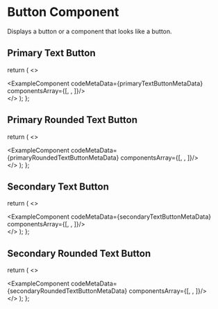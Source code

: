 # Button Component

Displays a button or a component that looks like a button.

## Primary Text Button


  return (
    <>
    <div className='mb-20'>
        <ExampleComponent codeMetaData={primaryTextButtonMetaData} componentsArray={[<PrimaryTextButtonLight />, <PrimaryTextButtonBlue />, <PrimaryTextButtonDark />]}/>
    </div>
    </>
  );
};

<PrimaryTextButton/>


## Primary Rounded Text Button


  return (
    <>
    <div className='mb-20'>
        <ExampleComponent codeMetaData={primaryRoundedTextButtonMetaData} componentsArray={[<PrimaryRoundedTextButtonLight />, <PrimaryRoundedTextButtonBlue />, <PrimaryRoundedTextButtonDark />]}/>
    </div>
    </>
  );
};

<PrimaryRoundedTextButton/>

## Secondary Text Button


  return (
    <>
    <div className='mb-20'>
        <ExampleComponent codeMetaData={secondaryTextButtonMetaData} componentsArray={[<SecondaryTextButtonLight />, <SecondaryTextButtonBlue />, <SecondaryTextButtonDark />]}/>
    </div>
    </>
  );
};

<SecondaryTextButton/>


## Secondary Rounded Text Button


  return (
    <>
    <div className='mb-20'>
        <ExampleComponent codeMetaData={secondaryRoundedTextButtonMetaData} componentsArray={[<SecondaryRoundedTextButtonLight />, <SecondaryRoundedTextButtonBlue />, <SecondaryRoundedTextButtonDark />]}/>
    </div>
    </>
  );
};

<SecondaryRoundedTextButton/>